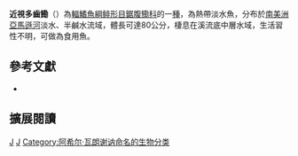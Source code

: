 {{Speciesbox 
| taxon = Pellona castelnaeana 
| status = NE
| status_system = IUCN3.1
| authority =  [[Achille_Valenciennes|Valenciennes]], 1847
| synonyms = *''Ilisha deauratus '',Nakashima, 1941 
}}
'''近視多齒鰳'''（{{lang|en|''Pellona castelnaeana''}}）為[[輻鰭魚綱|輻鰭魚綱]][[鲱形目|鲱形目]][[鋸腹鰳科|鋸腹鰳科]]的一[[種|種]]，為熱帶淡水魚，分布於[[南美洲|南美洲]][[亞馬遜河|亞馬遜河]]淡水、半鹹水流域，體長可達80公分，棲息在溪流底中層水域，生活習性不明，可做為食用魚。

== 參考文獻 ==
*{{FishBase_species|genus=Pellona|species=castelnaeana|year=2015|month=10}}

== 擴展閱讀 ==
{{refbegin}}
{{wikispecies-inline|Pellona castelnaeana|近視多齒鰳}}
{{refend}}
{{Taxonbar|from=Q456160}}

[[Category:食用魚|J]]
[[Category:多齒鰳屬|J]]
[[Category:阿希尔·瓦朗谢讷命名的生物分类|Category:阿希尔·瓦朗谢讷命名的生物分类]]